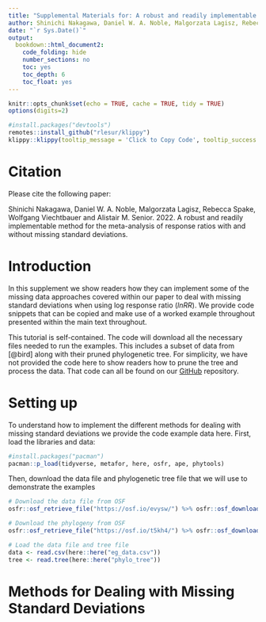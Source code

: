 ```yaml
---
title: "Supplemental Materials for: A robust and readily implementable method for the meta-analysis of response ratios with and without missing standard deviations"
author: Shinichi Nakagawa, Daniel W. A. Noble, Malgorzata Lagisz, Rebecca Spake, Wolfgang Viechtbauer and Alistair M. Senior 
date: "`r Sys.Date()`"
output: 
  bookdown::html_document2:
    code_folding: hide
    number_sections: no
    toc: yes
    toc_depth: 6
    toc_float: yes
---
```

```r
knitr::opts_chunk$set(echo = TRUE, cache = TRUE, tidy = TRUE)
options(digits=2)
```

```r
#install.packages("devtools")
remotes::install_github("rlesur/klippy")
klippy::klippy(tooltip_message = 'Click to Copy Code', tooltip_success = 'Done', position = 'right', color = "red")
```
# Citation
Please cite the following paper: 

Shinichi Nakagawa, Daniel W. A. Noble, Malgorzata Lagisz, Rebecca Spake, Wolfgang Viechtbauer and Alistair M. Senior. 2022. A robust and readily implementable method for the meta-analysis of response ratios with and without missing standard deviations. 


# Introduction

In this supplement we show readers how they can implement some of the missing data approaches covered within our paper to deal with missing standard deviations when using log response ratio (*lnRR*). We provide code snippets that can be copied and make use of a worked example throughout presented within the main text throughout. 

This tutorial is self-contained. The code will download all the necessary files needed to run the examples. This includes a subset of data from [@bird] along with their pruned phylogenetic tree. For simplicity, we have not provided the code here to show readers how to prune the tree and process the data. That code can all be found on our [GitHub](https://github.com/AlistairMcNairSenior/Miss_SD_Sim) repository. 

# Setting up

To understand how to implement the different methods for dealing with missing standard deviations we provide the code example data here. First, load the libraries and data:

```r
#install.packages("pacman")
pacman::p_load(tidyverse, metafor, here, osfr, ape, phytools)
```

Then, download the data file and phylogenetic tree file that we will use to demonstrate the examples

```r
# Download the data file from OSF
osfr::osf_retrieve_file("https://osf.io/evysw/") %>% osfr::osf_download(conflicts = "overwrite") 

# Download the phylogeny from OSF
osfr::osf_retrieve_file("https://osf.io/t5kh4/") %>% osfr::osf_download(conflicts = "overwrite") 

# Load the data file and tree file
data <- read.csv(here::here("eg_data.csv"))
tree <- read.tree(here::here("phylo_tree"))
```

# Methods for Dealing with Missing Standard Deviations

